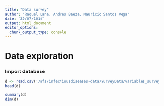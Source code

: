 ```yaml
---
title: "Data survey"
author: "Raquel Lana, Andres Baeza, Mauricio Santos Vega"
date: "25/07/2018"
output: html_document
editor_options: 
  chunk_output_type: console
---
```

# Data exploration

### Import database
```r
d <- read.csv('/nfs/infectiousdiseases-data/SurveyData/variables_survey.csv')
head(d)

```


```r
summary(d)
dim(d)
```

